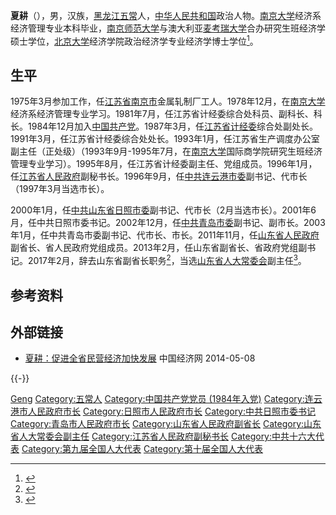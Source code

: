 '''夏耕'''（{{bd|1957年|1月10日||}}），男，汉族，[[黑龙江省|黑龙江]][[五常县|五常]]人，[[中华人民共和国|中华人民共和国]]政治人物。[[南京大学|南京大学]]经济系经济管理专业本科毕业，[[南京师范大学|南京师范大学]]与澳大利亚[[麦考瑞大学|麦考瑞大学]]合办研究生班经济学硕士学位，[[北京大学|北京大学]]经济学院政治经济学专业经济学博士学位<ref>{{cite news|title = 夏耕、赵润田辞任山东省副省长|url = http://district.ce.cn/newarea/sddy/201702/09/t20170209_20067480.shtml|accessdate = 2017-02-08|publisher = 中国经济网|archive-date = 2017-02-11|archive-url = https://web.archive.org/web/20170211155350/http://district.ce.cn/newarea/sddy/201702/09/t20170209_20067480.shtml|dead-url = no}}</ref>。

== 生平 ==
1975年3月参加工作，任[[江苏省|江苏省]][[南京市|南京市]]金属轧制厂工人。1978年12月，在[[南京大学|南京大学]]经济系经济管理专业学习。1981年7月，任江苏省计经委综合处科员、副科长、科长。1984年12月加入[[中国共产党|中国共产党]]。1987年3月，任[[江苏省计经委|江苏省计经委]]综合处副处长。1991年3月，任江苏省计经委综合处处长。1993年1月，任江苏省生产调度办公室副主任（正处级）（1993年9月-1995年7月，在[[南京大学|南京大学]]国际商学院研究生班经济管理专业学习）。1995年8月，任江苏省计经委副主任、党组成员。1996年1月，任[[江苏省人民政府|江苏省人民政府]]副秘书长。1996年9月，任[[中共连云港市委|中共连云港市委]]副书记、代市长（1997年3月当选市长）。

2000年1月，任[[中国共产党日照市委员会|中共山东省日照市委]]副书记、代市长（2月当选市长）。2001年6月，任中共日照市委书记。2002年12月，任[[中共青岛市委|中共青岛市委]]副书记、副市长。2003年1月，任中共青岛市委副书记、代市长、市长。2011年11月，任[[山东省人民政府|山东省人民政府]]副省长、省人民政府党组成员。2013年2月，任山东省副省长、省政府党组副书记。2017年2月，辞去山东省副省长职务<ref>{{cite news|title = 夏耕、赵润田辞去山东省副省长职务|url = http://www.thepaper.cn/newsDetail_forward_1614614|accessdate = 2017-02-08|publisher = 澎湃新闻|archive-date = 2017-02-09|archive-url = https://web.archive.org/web/20170209002506/http://www.thepaper.cn/newsDetail_forward_1614614|dead-url = no}}</ref>，当选[[山东省人大常委会|山东省人大常委会]]副主任<ref>{{cite news|title=于晓明、夏耕、张新起当选山东省人大常委会副主任|url=http://www.thepaper.cn/newsDetail_forward_1616667|accessdate=2017-02-06|work=澎湃新闻|archive-date=2017-02-12|archive-url=https://web.archive.org/web/20170212092712/http://www.thepaper.cn/newsDetail_forward_1616667|dead-url=no}}</ref>。

== 参考资料 ==
{{Reflist}}

== 外部链接 ==
* [https://web.archive.org/web/20140508120228/http://sd.ce.cn/xw/sd/201402/27/t20140227_1372091.shtml 夏耕：促进全省民营经济加快发展] 中国经济网 2014-05-08

{{-}}
{{start box}}
{{s-gov|prc}}
{{s-before|[[杜世成|杜世成]]}}
{{s-title|[[青岛市人民政府|青岛市人民政府]][[青岛市市长|市长]]|2003年1月－2月（代理）<br />2003年2月－2012年1月}}
{{s-after|[[张新起|张新起]]}}
{{s-before|[[杨庆文|杨庆文]]}}
{{s-title|[[日照市人民政府|日照市人民政府]]市长|2000年1月－2001年6月}}
{{s-after|[[李兆前|李兆前]]}}
{{s-before|[[徐守盛|徐守盛]]}}
{{s-title|[[连云港市人民政府|连云港市人民政府]]市长|1996年9月－1997年3月（代）<br/>1997年3月－2000年1月}}
{{s-after|[[陈震宁|陈震宁]]}}
{{s-ppo|cpc}}
{{s-before|[[焉荣竹|焉荣竹]]}}
{{s-title|[[中国共产党日照市委员会|中国共产党日照市委员会]]书记|2001年6月－2002年12月}}
{{s-after|[[李兆前|李兆前]]}}
{{end box}}

{{青岛市市长}}
{{中华人民共和国青岛市正职领导人}}

{{Authority control}}
{{DEFAULTSORT:Xia夏}}
[[Category:夏姓|Geng]]
[[Category:五常人|Category:五常人]]
[[Category:中国共产党党员_(1984年入党)|Category:中国共产党党员 (1984年入党)]]
[[Category:连云港市人民政府市长|Category:连云港市人民政府市长]]
[[Category:日照市人民政府市长|Category:日照市人民政府市长]]
[[Category:中共日照市委书记|Category:中共日照市委书记]]
[[Category:青岛市人民政府市长|Category:青岛市人民政府市长]]
[[Category:山东省人民政府副省长|Category:山东省人民政府副省长]]
[[Category:山东省人大常委会副主任|Category:山东省人大常委会副主任]]
[[Category:江苏省人民政府副秘书长|Category:江苏省人民政府副秘书长]]
[[Category:中共十六大代表|Category:中共十六大代表]]
[[Category:第九届全国人大代表|Category:第九届全国人大代表]]
[[Category:第十届全国人大代表|Category:第十届全国人大代表]]
